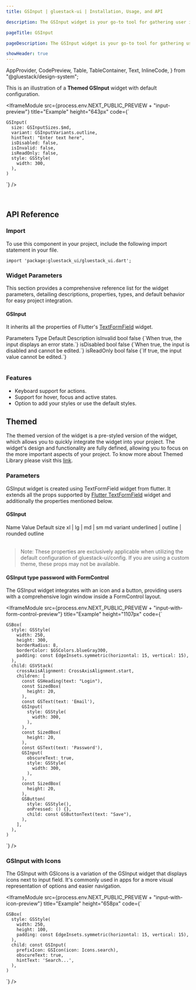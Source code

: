 ```yaml
---
title: GSInput | gluestack-ui | Installation, Usage, and API

description: The GSInput widget is your go-to tool for gathering user input in a sleek and user-friendly text field. Whether you're designing a simple login form or a complex search feature, this component has got you covered.

pageTitle: GSInput

pageDescription: The GSInput widget is your go-to tool for gathering user input in a sleek and user-friendly text field. Whether you're designing a simple login form or a complex search feature, this component has got you covered.

showHeader: true
---
```



  AppProvider,
  CodePreview,
  Table,
  TableContainer,
  Text,
  InlineCode,
} from "@gluestack/design-system";

<Meta title="Components/Forms/Input" />

This is an illustration of a **Themed GSInput** widget with default configuration.

<IframeModule
  src={process.env.NEXT_PUBLIC_PREVIEW + "input-preview"}
  title="Example"
  height="643px"
  code={`

    GSInput(
      size: GSInputSizes.$md,
      variant: GSInputVariants.outline,
      hintText: "Enter text here",
      isDisabled: false,
      isInvalid: false,
      isReadOnly: false,
      style: GSStyle(
        width: 300,
      ),
    )

`}
/>

<br />

## API Reference

### Import

To use this component in your project, include the following import statement in your file.

```
import 'package:gluestack_ui/gluestack_ui.dart';
```

### Widget Parameters

This section provides a comprehensive reference list for the widget parameters, detailing descriptions, properties, types, and default behavior for easy project integration.

#### GSInput

It inherits all the properties of Flutter's [TextFormField](https://api.flutter.dev/flutter/material/TextFormField-class.html) widget.

<AppProvider>
  <TableContainer>
    <Table>
      <Table.THead>
        <Table.TR>
          <Table.TH>
            <Table.TText>Parameters</Table.TText>
          </Table.TH>
          <Table.TH>
            <Table.TText>Type</Table.TText>
          </Table.TH>
          <Table.TH>
            <Table.TText>Default</Table.TText>
          </Table.TH>
          <Table.TH>
            <Table.TText>Description</Table.TText>
          </Table.TH>
        </Table.TR>
      </Table.THead>
      <Table.TBody>
        <Table.TR>
          <Table.TD>
            <Table.TText>
              <InlineCode>isInvalid</InlineCode>
            </Table.TText>
          </Table.TD>
          <Table.TD>
            <Table.TText>bool</Table.TText>
          </Table.TD>
          <Table.TD>
            <Table.TText>false</Table.TText>
          </Table.TD>
          <Table.TD>
            <Table.TText>{`When true, the input displays an error state.`}</Table.TText>
          </Table.TD>
        </Table.TR>
        <Table.TR>
          <Table.TD>
            <Table.TText>
              <InlineCode>isDisabled</InlineCode>
            </Table.TText>
          </Table.TD>
          <Table.TD>
            <Table.TText>bool</Table.TText>
          </Table.TD>
          <Table.TD>
            <Table.TText>false</Table.TText>
          </Table.TD>
          <Table.TD>
            <Table.TText>{`When true, the input is disabled and cannot be edited.`}</Table.TText>
          </Table.TD>
        </Table.TR>
        <Table.TR>
          <Table.TD>
            <Table.TText>
              <InlineCode>isReadOnly</InlineCode>
            </Table.TText>
          </Table.TD>
          <Table.TD>
            <Table.TText>bool</Table.TText>
          </Table.TD>
          <Table.TD>
            <Table.TText>false</Table.TText>
          </Table.TD>
          <Table.TD>
            <Table.TText>{`If true, the input value cannot be edited.`}</Table.TText>
          </Table.TD>
        </Table.TR>
      </Table.TBody>
    </Table>
  </TableContainer>
</AppProvider>

### Features

- Keyboard support for actions.
- Support for hover, focus and active states.
- Option to add your styles or use the default styles.

## Themed

The themed version of the widget is a pre-styled version of the widget, which allows you to quickly integrate the widget into your project. The widget's design and functionality are fully defined, allowing you to focus on the more important aspects of your project. To know more about Themed Library please visit this [link](https://gluestack.io/ui/docs/core-concepts/themed-library).

### Parameters

GSInput widget is created using TextFormField widget from flutter. It extends all the props supported by [Flutter TextFormField](https://api.flutter.dev/flutter/material/TextFormField-class.html) widget and additionally the properties mentioned below.

#### GSInput

<AppProvider>
  <TableContainer>
    <Table>
      <Table.THead>
        <Table.TR>
          <Table.TH>
            <Table.TText>Name</Table.TText>
          </Table.TH>
          <Table.TH>
            <Table.TText>Value</Table.TText>
          </Table.TH>
          <Table.TH>
            <Table.TText>Default</Table.TText>
          </Table.TH>
        </Table.TR>
      </Table.THead>
      <Table.TBody>
        <Table.TR>
          <Table.TD>
            <Table.TText>
              <InlineCode>size</InlineCode>
            </Table.TText>
          </Table.TD>
          <Table.TD>
            <Table.TText>xl | lg | md | sm</Table.TText>
          </Table.TD>
          <Table.TD>
            <Table.TText>md</Table.TText>
          </Table.TD>
        </Table.TR>
        <Table.TR>
          <Table.TD>
            <Table.TText>
              <InlineCode>variant</InlineCode>
            </Table.TText>
          </Table.TD>
          <Table.TD>
            <Table.TText>underlined | outline | rounded</Table.TText>
          </Table.TD>
          <Table.TD>
            <Table.TText>outline</Table.TText>
          </Table.TD>
        </Table.TR>
      </Table.TBody>
    </Table>
  </TableContainer>
</AppProvider>

> Note: These properties are exclusively applicable when utilizing the default configuration of gluestack-ui/config. If you are using a custom theme, these props may not be available.

#### GSInput type password with FormControl

The GSInput widget integrates with an icon and a button, providing users with a comprehensive login window inside a FormControl layout.

<IframeModule
  src={process.env.NEXT_PUBLIC_PREVIEW + "input-with-form-control-preview"}
  title="Example"
  height="1107px"
  code={`

    GSBox(
      style: GSStyle(
        width: 250,
        height: 300,
        borderRadius: 8,
        borderColor: $GSColors.blueGray300,
        padding: const EdgeInsets.symmetric(horizontal: 15, vertical: 15),
      ),
      child: GSVStack(
        crossAxisAlignment: CrossAxisAlignment.start,
        children: [
          const GSHeading(text: "Login"),
          const SizedBox(
            height: 20,
          ),
          const GSText(text: 'Email'),
          GSInput(
            style: GSStyle(
              width: 300,
            ),
          ),
          const SizedBox(
            height: 20,
          ),
          const GSText(text: 'Password'),
          GSInput(
            obscureText: true,
            style: GSStyle(
              width: 300,
            ),
          ),
          const SizedBox(
            height: 20,
          ),
          GSButton(
            style: GSStyle(),
            onPressed: () {},
            child: const GSButtonText(text: "Save"),
          ),
        ],
      ),
    )

`}
/>

### GSInput with Icons

The GSInput with GSIcons is a variation of the GSInput widget that displays icons next to input field. It's commonly used in apps for a more visual representation of options and easier navigation.

<IframeModule
  src={process.env.NEXT_PUBLIC_PREVIEW + "input-with-icon-preview"}
  title="Example"
  height="658px"
  code={`

    GSBox(
      style: GSStyle(
        width: 250,
        height: 100,
        padding: const EdgeInsets.symmetric(horizontal: 15, vertical: 15),
      ),
      child: const GSInput(
        prefixIcon: GSIcon(icon: Icons.search),
        obscureText: true,
        hintText: 'Search...',
      ),
    )

`}
/>
